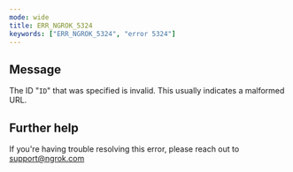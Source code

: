 ```yaml
---
mode: wide
title: ERR_NGROK_5324
keywords: ["ERR_NGROK_5324", "error 5324"]
---
```


## Message

The ID "`ID`" that was specified is invalid. This usually indicates a malformed URL.

## Further help

If you're having trouble resolving this error, please reach out to [support@ngrok.com](mailto:support@ngrok.com?subject=Help%20with%20ERR_NGROK_5324)

